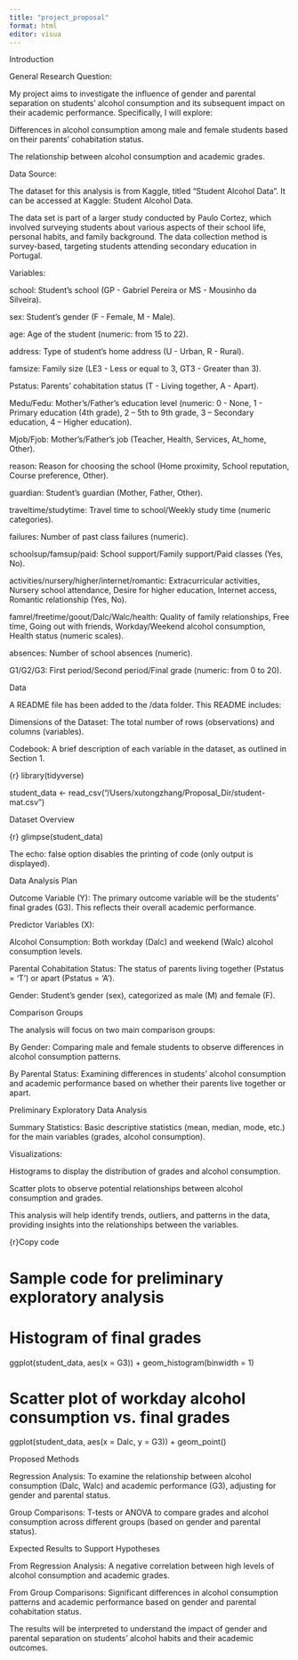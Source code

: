 ```yaml
---
title: "project_proposal"
format: html
editor: visua
---
```


Introduction

General Research Question:

My project aims to investigate the influence of gender and parental separation on students' alcohol consumption and its subsequent impact on their academic performance. Specifically, I will explore:

Differences in alcohol consumption among male and female students based on their parents' cohabitation status.

The relationship between alcohol consumption and academic grades.

Data Source: 

The dataset for this analysis is from Kaggle, titled "Student Alcohol Data". It can be accessed at Kaggle: Student Alcohol Data.

The data set is part of a larger study conducted by Paulo Cortez, which involved surveying students about various aspects of their school life, personal habits, and family background. The data collection method is survey-based, targeting students attending secondary education in Portugal.

Variables:

school: Student's school (GP - Gabriel Pereira or MS - Mousinho da Silveira).

sex: Student's gender (F - Female, M - Male).

age: Age of the student (numeric: from 15 to 22).

address: Type of student's home address (U - Urban, R - Rural).

famsize: Family size (LE3 - Less or equal to 3, GT3 - Greater than 3).

Pstatus: Parents' cohabitation status (T - Living together, A - Apart).

Medu/Fedu: Mother's/Father's education level (numeric: 0 - None, 1 - Primary education (4th grade), 2 – 5th to 9th grade, 3 – Secondary education, 4 – Higher education).

Mjob/Fjob: Mother's/Father's job (Teacher, Health, Services, At_home, Other).

reason: Reason for choosing the school (Home proximity, School reputation, Course preference, Other).

guardian: Student's guardian (Mother, Father, Other).

traveltime/studytime: Travel time to school/Weekly study time (numeric categories).

failures: Number of past class failures (numeric).

schoolsup/famsup/paid: School support/Family support/Paid classes (Yes, No).

activities/nursery/higher/internet/romantic: Extracurricular activities, Nursery school attendance, Desire for higher education, Internet access, Romantic relationship (Yes, No).

famrel/freetime/goout/Dalc/Walc/health: Quality of family relationships, Free time, Going out with friends, Workday/Weekend alcohol consumption, Health status (numeric scales).

absences: Number of school absences (numeric).

G1/G2/G3: First period/Second period/Final grade (numeric: from 0 to 20).

Data

A README file has been added to the /data folder. This README includes:

Dimensions of the Dataset: The total number of rows (observations) and columns (variables).

Codebook: A brief description of each variable in the dataset, as outlined in Section 1.

{r}
library(tidyverse)

student_data <- read_csv("/Users/xutongzhang/Proposal_Dir/student-mat.csv")

Dataset Overview 

{r}
glimpse(student_data)

The echo: false option disables the printing of code (only output is displayed).

Data Analysis Plan

Outcome Variable (Y): The primary outcome variable will be the students' final grades (G3). This reflects their overall academic performance.

Predictor Variables (X):

Alcohol Consumption: Both workday (Dalc) and weekend (Walc) alcohol consumption levels.

Parental Cohabitation Status: The status of parents living together (Pstatus = 'T') or apart (Pstatus = 'A').

Gender: Student's gender (sex), categorized as male (M) and female (F).

Comparison Groups

The analysis will focus on two main comparison groups:

By Gender: Comparing male and female students to observe differences in alcohol consumption patterns.

By Parental Status: Examining differences in students' alcohol consumption and academic performance based on whether their parents live together or apart.

Preliminary Exploratory Data Analysis

Summary Statistics: Basic descriptive statistics (mean, median, mode, etc.) for the main variables (grades, alcohol consumption).

Visualizations:

Histograms to display the distribution of grades and alcohol consumption.

Scatter plots to observe potential relationships between alcohol consumption and grades.

This analysis will help identify trends, outliers, and patterns in the data, providing insights into the relationships between the variables.

{r}Copy code

# Sample code for preliminary exploratory analysis
# Histogram of final grades
ggplot(student_data, aes(x = G3)) + geom_histogram(binwidth = 1)

# Scatter plot of workday alcohol consumption vs. final grades
ggplot(student_data, aes(x = Dalc, y = G3)) + geom_point()


Proposed Methods

Regression Analysis: To examine the relationship between alcohol consumption (Dalc, Walc) and academic performance (G3), adjusting for gender and parental status.

Group Comparisons: T-tests or ANOVA to compare grades and alcohol consumption across different groups (based on gender and parental status).

Expected Results to Support Hypotheses

From Regression Analysis: A negative correlation between high levels of alcohol consumption and academic grades.

From Group Comparisons: Significant differences in alcohol consumption patterns and academic performance based on gender and parental cohabitation status.

The results will be interpreted to understand the impact of gender and parental separation on students' alcohol habits and their academic outcomes.
